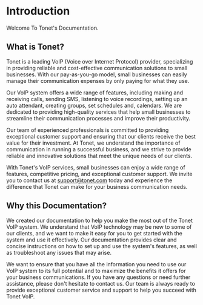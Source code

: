 # Introduction
 
Welcome To Tonet's Documentation.
## What is Tonet?

Tonet is a leading VoIP (Voice over Internet Protocol) provider, specializing in providing reliable and cost-effective communication solutions to small businesses. With our pay-as-you-go model, small businesses can easily manage their communication expenses by only paying for what they use.

Our VoIP system offers a wide range of features, including making and receiving calls, sending SMS, listening to voice recordings, setting up an auto attendant, creating groups, set schedules and, calendars. We are dedicated to providing high-quality services that help small businesses to streamline their communication processes and improve their productivity.

Our team of experienced professionals is committed to providing exceptional customer support and ensuring that our clients receive the best value for their investment. At Tonet, we understand the importance of communication in running a successful business, and we strive to provide reliable and innovative solutions that meet the unique needs of our clients.

With Tonet's VoIP services, small businesses can enjoy a wide range of features, competitive pricing, and exceptional customer support. We invite you to contact us at support@tonet.com today and experience the difference that Tonet can make for your business communication needs.
## Why this Documentation?
We created our documentation to help you make the most out of the Tonet VoIP system. We understand that VoIP technology may be new to some of our clients, and we want to make it easy for you to get started with the system and use it effectively. Our documentation provides clear and concise instructions on how to set up and use the system's features, as well as troubleshoot any issues that may arise.

We want to ensure that you have all the information you need to use our VoIP system to its full potential and to maximize the benefits it offers for your business communications. If you have any questions or need further assistance, please don't hesitate to contact us. Our team is always ready to provide exceptional customer service and support to help you succeed with Tonet VoIP.